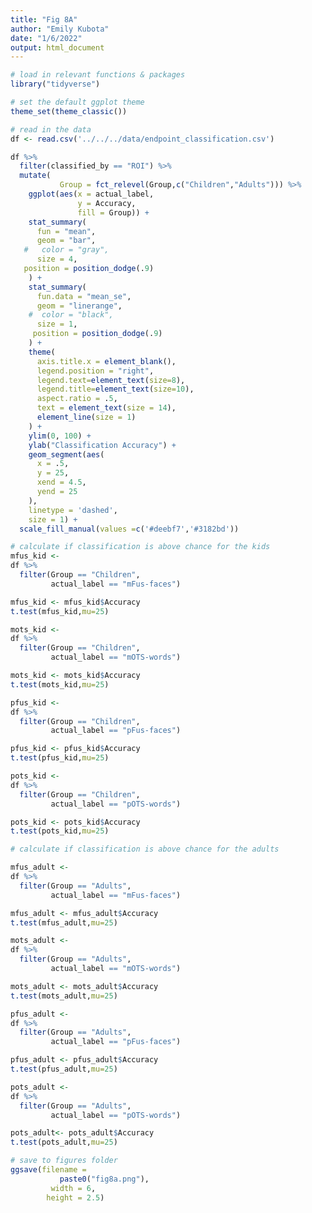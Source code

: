 ```yaml
---
title: "Fig 8A"
author: "Emily Kubota"
date: "1/6/2022"
output: html_document
---
```



```r
# load in relevant functions & packages 
library("tidyverse")

# set the default ggplot theme 
theme_set(theme_classic())
```

```r
# read in the data 
df <- read.csv('../../../data/endpoint_classification.csv')
```

```r
df %>% 
  filter(classified_by == "ROI") %>% 
  mutate(
           Group = fct_relevel(Group,c("Children","Adults"))) %>%
    ggplot(aes(x = actual_label,
               y = Accuracy,
               fill = Group)) +
    stat_summary(
      fun = "mean",
      geom = "bar",
   #   color = "gray",
      size = 4,
   position = position_dodge(.9)
    ) +
    stat_summary(
      fun.data = "mean_se",
      geom = "linerange",
    #  color = "black",
      size = 1,
     position = position_dodge(.9)
    ) +
    theme(
      axis.title.x = element_blank(),
      legend.position = "right",
      legend.text=element_text(size=8),
      legend.title=element_text(size=10),
      aspect.ratio = .5,
      text = element_text(size = 14),
      element_line(size = 1)
    ) +
    ylim(0, 100) +
    ylab("Classification Accuracy") +
    geom_segment(aes(
      x = .5,
      y = 25,
      xend = 4.5,
      yend = 25
    ),
    linetype = 'dashed',
    size = 1) +
  scale_fill_manual(values =c('#deebf7','#3182bd'))
```

```r
# calculate if classification is above chance for the kids 
mfus_kid <-
df %>% 
  filter(Group == "Children",
         actual_label == "mFus-faces")

mfus_kid <- mfus_kid$Accuracy 
t.test(mfus_kid,mu=25)

mots_kid <-
df %>% 
  filter(Group == "Children",
         actual_label == "mOTS-words")

mots_kid <- mots_kid$Accuracy 
t.test(mots_kid,mu=25)

pfus_kid <-
df %>% 
  filter(Group == "Children",
         actual_label == "pFus-faces")

pfus_kid <- pfus_kid$Accuracy 
t.test(pfus_kid,mu=25)

pots_kid <-
df %>% 
  filter(Group == "Children",
         actual_label == "pOTS-words")

pots_kid <- pots_kid$Accuracy 
t.test(pots_kid,mu=25)
```

```r

# calculate if classification is above chance for the adults 

mfus_adult <-
df %>% 
  filter(Group == "Adults",
         actual_label == "mFus-faces")

mfus_adult <- mfus_adult$Accuracy 
t.test(mfus_adult,mu=25)

mots_adult <-
df %>% 
  filter(Group == "Adults",
         actual_label == "mOTS-words")

mots_adult <- mots_adult$Accuracy 
t.test(mots_adult,mu=25)

pfus_adult <-
df %>% 
  filter(Group == "Adults",
         actual_label == "pFus-faces")

pfus_adult <- pfus_adult$Accuracy 
t.test(pfus_adult,mu=25)

pots_adult <-
df %>% 
  filter(Group == "Adults",
         actual_label == "pOTS-words")

pots_adult<- pots_adult$Accuracy 
t.test(pots_adult,mu=25)
```
```r
# save to figures folder
ggsave(filename = 
           paste0("fig8a.png"),
         width = 6,
        height = 2.5)
```